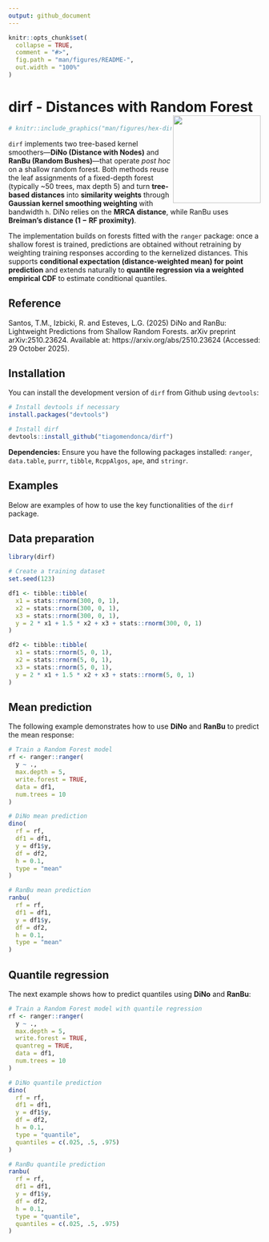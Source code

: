 ```yaml
---
output: github_document
---
```


<!-- README.md is generated from README.Rmd. Please edit that file -->

```r
knitr::opts_chunk$set(
  collapse = TRUE,
  comment = "#>",
  fig.path = "man/figures/README-",
  out.width = "100%"
)
```



# dirf - Distances with Random Forest <a href="https://github.com/tiagomendonca/dirf"><img src="hex-dirf01.png" align="right" height="175" /></a>




```r
# knitr::include_graphics("man/figures/hex-dirf01.png")
```

<!-- badges: start -->
<!-- badges: end -->


`dirf` implements two tree-based kernel smoothers—**DiNo (Distance with Nodes)** and **RanBu (Random Bushes)**—that operate *post hoc* on a shallow random forest. Both methods reuse the leaf assignments of a fixed-depth forest (typically ~50 trees, max depth 5) and turn **tree-based distances** into **similarity weights** through **Gaussian kernel smoothing weighting** with bandwidth `h`. DiNo relies on the **MRCA distance**, while RanBu uses **Breiman’s distance (1 − RF proximity)**.

The implementation builds on forests fitted with the `ranger` package: once a shallow forest is trained, predictions are obtained without retraining by weighting training responses according to the kernelized distances. This supports **conditional expectation (distance-weighted mean) for point prediction** and extends naturally to **quantile regression via a weighted empirical CDF** to estimate conditional quantiles.


## Reference

Santos, T.M., Izbicki, R. and Esteves, L.G. (2025) DiNo and RanBu: Lightweight Predictions from Shallow Random Forests. arXiv preprint arXiv:2510.23624. Available at: https://arxiv.org/abs/2510.23624 (Accessed: 29 October 2025).

## Installation

You can install the development version of `dirf` from Github using `devtools`:

```r
# Install devtools if necessary
install.packages("devtools")

# Install dirf
devtools::install_github("tiagomendonca/dirf")

```

**Dependencies:** Ensure you have the following packages installed: `ranger`, `data.table`, `purrr`, `tibble`, `RcppAlgos`, `ape`, and `stringr`.

## Examples

Below are examples of how to use the key functionalities of the `dirf` package.

## Data preparation

```r
library(dirf)

# Create a training dataset
set.seed(123)

df1 <- tibble::tibble(
  x1 = stats::rnorm(300, 0, 1),
  x2 = stats::rnorm(300, 0, 1),
  x3 = stats::rnorm(300, 0, 1),
  y = 2 * x1 + 1.5 * x2 + x3 + stats::rnorm(300, 0, 1)
)

df2 <- tibble::tibble(
  x1 = stats::rnorm(5, 0, 1),
  x2 = stats::rnorm(5, 0, 1),
  x3 = stats::rnorm(5, 0, 1),
  y = 2 * x1 + 1.5 * x2 + x3 + stats::rnorm(5, 0, 1)
)
```


## Mean prediction

The following example demonstrates how to use **DiNo** and **RanBu** to predict the mean response:

```r
# Train a Random Forest model
rf <- ranger::ranger(
  y ~ .,
  max.depth = 5,
  write.forest = TRUE,
  data = df1,
  num.trees = 10
)

# DiNo mean prediction
dino(
  rf = rf,
  df1 = df1,
  y = df1$y,
  df = df2,
  h = 0.1,
  type = "mean"
)

# RanBu mean prediction
ranbu(
  rf = rf,
  df1 = df1,
  y = df1$y,
  df = df2,
  h = 0.1,
  type = "mean"
)

```

## Quantile regression

The next example shows how to predict quantiles using **DiNo** and **RanBu**:

```r
# Train a Random Forest model with quantile regression
rf <- ranger::ranger(
  y ~ .,
  max.depth = 5,
  write.forest = TRUE,
  quantreg = TRUE,
  data = df1,
  num.trees = 10
)

# DiNo quantile prediction
dino(
  rf = rf,
  df1 = df1,
  y = df1$y,
  df = df2,
  h = 0.1,
  type = "quantile",
  quantiles = c(.025, .5, .975)
)

# RanBu quantile prediction
ranbu(
  rf = rf,
  df1 = df1,
  y = df1$y,
  df = df2,
  h = 0.1,
  type = "quantile",
  quantiles = c(.025, .5, .975)
)
      
```
